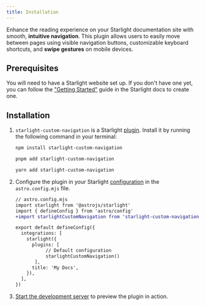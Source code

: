 ```yaml
---
title: Installation
---
```


Enhance the reading experience on your Starlight documentation site with smooth, **intuitive navigation**. This plugin allows users to easily move between pages using visible navigation buttons, customizable keyboard shortcuts, and **swipe gestures** on mobile devices.

## Prerequisites

You will need to have a Starlight website set up.
If you don't have one yet, you can follow the ["Getting Started"](https://starlight.astro.build/getting-started) guide in the Starlight docs to create one.

## Installation


<Steps>

1. `starlight-custom-navigation` is a Starlight [plugin](https://starlight.astro.build/reference/plugins/). Install it by running the following command in your terminal:

   <Tabs syncKey="pkg">

   <TabItem label="npm">

   ```sh
   npm install starlight-custom-navigation
   ```

   </TabItem>

   <TabItem label="pnpm">

   ```sh
   pnpm add starlight-custom-navigation
   ```

   </TabItem>

   <TabItem label="Yarn">

   ```sh
   yarn add starlight-custom-navigation
   ```

   </TabItem>

   </Tabs>

2. Configure the plugin in your Starlight [configuration](https://starlight.astro.build/reference/configuration/#plugins) in the `astro.config.mjs` file.

   ```diff lang="js"
   // astro.config.mjs
   import starlight from '@astrojs/starlight'
   import { defineConfig } from 'astro/config'
   +import starlightCustomNavigation from 'starlight-custom-navigation'

   export default defineConfig({
     integrations: [
       starlight({
         plugins: [
              // Default configuration
              starlightCustomNavigation()
          ],
         title: 'My Docs',
       }),
     ],
   })
   ```

3. [Start the development server](https://starlight.astro.build/getting-started/#start-the-development-server) to preview the plugin in action.

</Steps>
